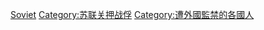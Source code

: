 [[Category:各國關押的二戰戰俘|Soviet]]
[[Category:苏联关押战俘|Category:苏联关押战俘]]
[[Category:遭外國監禁的各國人|Category:遭外國監禁的各國人]]